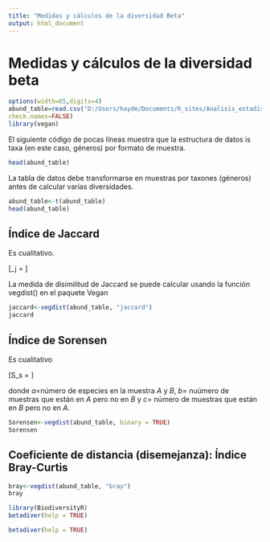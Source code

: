 ```yaml
---
title: "Medidas y cálculos de la diversidad Beta"
output: html_document
---
```


# Medidas y cálculos de la diversidad beta

```r
options(width=65,digits=4)
abund_table=read.csv("D:/Users/hayde/Documents/R_sites/Analisis_estadistico_de_datos_de_Microbioma_con_R/Cap5/Data/ALSG93A3.5mButyrateGenus.csv",row.names=1,
check.names=FALSE)
library(vegan)
```

El siguiente código de pocas líneas muestra que la estructura de datos is taxa (en este caso, géneros) por formato de muestra.
```r
head(abund_table)
```


La tabla de datos debe transformarse en muestras por taxones (géneros) antes de calcular varias diversidades.
```r
abund_table<-t(abund_table)
head(abund_table)
```

## Índice de Jaccard

Es cualitativo.

\[\delta_j = \frac{a}{a+b+c}\]


La medida de disimilitud de Jaccard se puede calcular usando la función vegdist() en el paquete Vegan
```r
jaccard<-vegdist(abund_table, "jaccard")
jaccard
```


## Índice de Sorensen

Es cualitativo

\[S_s = \frac{2a}{2a+b+c}\]

donde $a=$número de especies en la muestra $A$ y $B$, $b=$ nuúmero de muestras que están en $A$ pero no en $B$ y $c=$ número de muestras que están en $B$ pero no en $A$.

```r
Sorensen<-vegdist(abund_table, binary = TRUE)
Sorensen
```

## Coeficiente de distancia (disemejanza): Índice Bray-Curtis

```r
bray<-vegdist(abund_table, "bray")
bray
```



```r
library(BiodiversityR)
betadiver(help = TRUE)
```


```r
betadiver(help = TRUE)
```